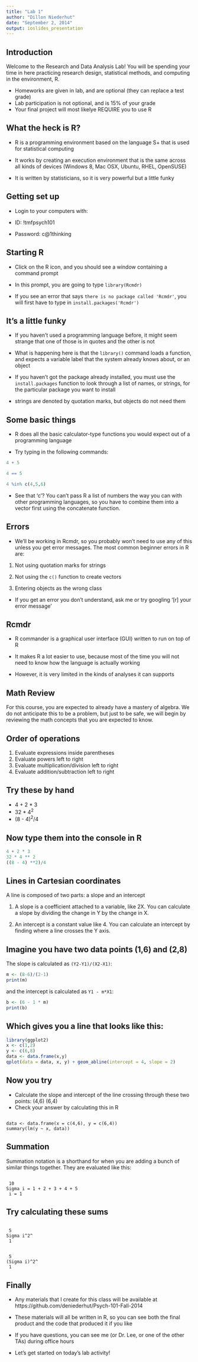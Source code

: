 ```yaml
---
title: "Lab 1"
author: "Dillon Niederhut"
date: "September 2, 2014"
output: ioslides_presentation
---
```


## Introduction

Welcome to the Research and Data Analysis Lab! You will be spending your time in here practicing research design, statistical methods, and computing in the environment, R.

- Homeworks are given in lab, and are optional (they can replace a test grade)
- Lab participation is not optional, and is 15% of your grade
- Your final project will most likelye REQUIRE you to use R

## What the heck is R?

- R is a programming environment based on the language S+ that is used for statistical computing

- It works by creating an execution environment that is the same across all kinds of devices (Windows 8, Mac OSX, Ubuntu, RHEL, OpenSUSE)

- It is written by statisticians, so it is very powerful but a little funky

## Getting set up

- Login to your computers with:

- ID: !tmfpsych101

- Password: c@1thinking

## Starting R

- Click on the R icon, and you should see a window containing a command prompt

- In this prompt, you are going to type `library(Rcmdr)`

- If you see an error that says `there is no package called 'Rcmdr'`, you will first have to type in `install.packages('Rcmdr')`

## It's a little funky

- If you haven't used a programming language before, it might seem strange that one of those is in quotes and the other is not

- What is happening here is that the `library()` command loads a function, and expects a variable label that the system already knows about, or an object

- If you haven't got the package already installed, you must use the `install.packages` function to look through a list of names, or strings, for the particular package you want to install

- strings are denoted by quotation marks, but objects do not need them

## Some basic things

- R does all the basic calculator-type functions you would expect out of a programming language

- Try typing in the following commands:

```r
4 + 5

4 == 5

4 %in% c(4,5,6)
```

- See that 'c'? You can't pass R a list of numbers the way you can with other programming languages, so you have to combine them into a vector first using the concatenate function.

## Errors

- We'll be working in Rcmdr, so you probably won't need to use any of this unless you get error messages. The most common beginner errors in R are:

1. Not using quotation marks for strings

2. Not using the `c()` function to create vectors

3. Entering objects as the wrong class

- If you get an error you don't understand, ask me or try googling '[r] your error message'

## Rcmdr

- R commander is a graphical user interface (GUI) written to run on top of R

- It makes R a lot easier to use, because most of the time you will not need to know how the language is actually working

- However, it is very limited in the kinds of analyses it can supports

## Math Review

For this course, you are expected to already have a mastery of algebra. We do not anticipate this to be a problem, but just to be safe, we will begin by reviewing the math concepts that you are expected to know.

## Order of operations

1. Evaluate expressions inside parentheses
2. Evaluate powers left to right
3. Evaluate multiplication/division left to right
4. Evaluate addition/subtraction left to right

## Try these by hand

- 4 + 2 * 3
- 32 * 4^2^
- (8 - 4)^2^/4

## Now type them into the console in R

```r
4 + 2 * 3
32 * 4 ** 2
((8 - 4) **2)/4
```

## Lines in Cartesian coordinates

A line is composed of two parts: a slope and an intercept

1. A slope is a coefficient attached to a variable, like 2X. You can calculate a slope by dividing the change in Y by the change in X.

2. An intercept is a constant value like 4. You can calculate an intercept by finding where a line crosses the Y axis.

## Imagine you have two data points (1,6) and (2,8)

The slope is calculated as `(Y2-Y1)/(X2-X1)`:
```r

m <- (8-6)/(2-1)
print(m)
```

and the intercept is calculated as `Y1 - m*X1`:
```r

b <- (6 - 1 * m)
print(b)
```

## Which gives you a line that looks like this:

```r

library(ggplot2)
x <- c(1,2)
y <- c(6,8)
data <- data.frame(x,y)
qplot(data = data, x, y) + geom_abline(intercept = 4, slope = 2)

```

## Now you try

- Calculate the slope and intercept of the line crossing through these two points: (4,6) (6,4)
- Check your answer by calculating this in R

```

data <- data.frame(x = c(4,6), y = c(6,4))
summary(lm(y ~ x, data))
```

## Summation

Summation notation is a shorthand for when you are adding a bunch of similar things together. They are evaluated like this:

```

 10
Sigma i = 1 + 2 + 3 + 4 + 5
 i = 1
```

## Try calculating these sums

```

 5
Sigma i^2^
 1


 5
(Sigma i)^2^
 1
```

## Finally

- Any materials that I create for this class will be available at https://github.com/deniederhut/Psych-101-Fall-2014

- These materials will all be written in R, so you can see both the final product and the code that produced it if you like

- If you have questions, you can see me (or Dr. Lee, or one of the other TAs) during office hours

- Let's get started on today's lab activity!